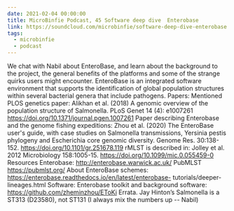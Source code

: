 ```yaml
---
date: 2021-02-04 00:00:00
title: MicroBinfie Podcast, 45 Software deep dive  Enterobase
link: https://soundcloud.com/microbinfie/software-deep-dive-enterobase
tags:
  - microbinfie
  - podcast
---
```

We chat with Nabil about EnteroBase, and learn about the background to
the project, the general benefits of the platforms and some of the
strange quirks users might encounter. EnteroBase is an integrated
software environment that supports the identification of global
population structures within several bacterial genera that include
pathogens.   Papers: Mentioned PLOS genetics paper: Alikhan et al.
(2018) A genomic overview of the population structure of Salmonella.
PLoS Genet 14 (4): e1007261
https://doi.org/10.1371/journal.pgen.1007261 Paper describing
Enterobase and the genome fishing expeditions: Zhou et al. (2020) The
EnteroBase user's guide, with case studies on Salmonella
transmissions, Yersinia pestis phylogeny and Escherichia core genomic
diversity. Genome Res. 30:138-152.
https://doi.org/10.1101/gr.251678.119  rMLST is described in: Jolley
et al. 2012 Microbiology 158:1005-15.
https://doi.org/10.1099/mic.0.055459-0 Resources Enterobase:
http://enterobase.warwick.ac.uk/ PubMLST https://pubmlst.org/  About
EnteroBase schemes:
https://enterobase.readthedocs.io/en/latest/enterobase-
tutorials/deeper-lineages.html Software: Enterobase toolkit and
background software: https://github.com/zheminzhou/EToKi   Errata.
Jay Hinton’s Salmonella is a ST313 (D23580), not ST131 (I always mix
the numbers up -- Nabil)

